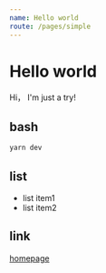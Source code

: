 ```yaml
---
name: Hello world
route: /pages/simple
---
```


# Hello world

Hi， I'm just a try!

## bash
```bash
yarn dev
```

## list
-  list item1
-  list item2

## link
[homepage](https://robint-liu.github.io/fe-knowledge-points/)



